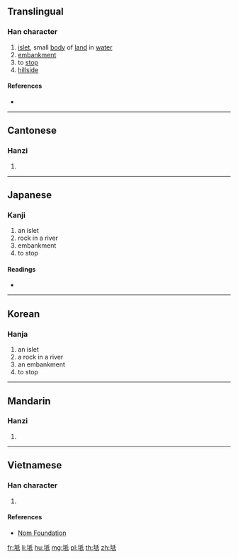 ==Translingual==

===Han character===
{{Han char|rn=32|rad=土|as=05|sn=8|four=42140|canj=GHPM,GHVI|ids=⿰土氐}}

# [[islet]], small [[body]] of [[land]] in [[water]]
# [[embankment]]
# to [[stop]]
# [[hillside]]

====References====
* {{Han ref|kx=0227.050|dkj=05001|dj=0462.220|hdz=10433.100|uh=577B|ud=22395|bh=CBFB|bd=52219}}

----

==Cantonese==

===Hanzi===
{{yue-hanzi|jyut=[[ci4]], [[dai2]]|y=chi4, dai2}}

# {{defn|lang=yue|sort=土05}}

----

==Japanese==

===Kanji===
{{ja-kanji|grade=|rs=土05}}

# an islet
# rock in a river
# embankment
# to stop

====Readings====
* {{ja-readings|on=[[ち]] (chi), [[し]] (shi), [[てい]] (tei), [[たい]] (tai)|kun=[[なぎさ]] (nagisa), [[さか]] (saka), [[にわ]] (niwa), [[とまる]] (tomaru)}}

----

==Korean==

===Hanja===
{{ko-hanja|hangeul=[[지]], [[저]]|rv=ji, jeo|y=ci, ce|mr=chi, chŏ}}

# an islet
# a rock in a river
# an embankment
# to stop

----

==Mandarin==

===Hanzi===
{{cmn-hanzi|pin=[[chí]] ([[chi2]]), [[dǐ]] ([[di3]])|wg=ch'ih<sup>2</sup>, ti<sup>3</sup>}}

# {{defn|lang=cmn|sort=土05}}

----

==Vietnamese==

===Han character===
{{vi-hantu|[[đế]]|rs=土05}}

# {{defn|lang=vi|sort=土05}}

====References====
* [http://nomfoundation.org/common/nom_details.php?codepoint=577b Nom Foundation]

[[fr:坻]]
[[li:坻]]
[[hu:坻]]
[[mg:坻]]
[[pl:坻]]
[[th:坻]]
[[zh:坻]]